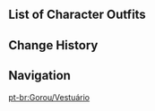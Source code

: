 {{CharacterTabs}}

==List of Character Outfits==
{{Outfits by Category Table|Gorou Outfits|nocharacter=1}}

==Change History==
{{Change History|2.3}}

==Navigation==
{{Character Navbox|link type=outfits}}
[[pt-br:Gorou/Vestuário]]
